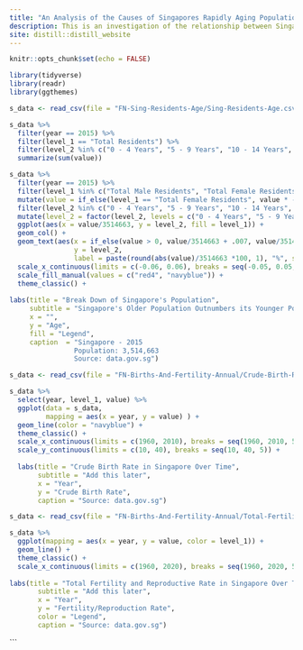 ```yaml
---
title: "An Analysis of the Causes of Singapores Rapidly Aging Population"
description: This is an investigation of the relationship between Singapore's aging population and the nation-state's declining birth rates
site: distill::distill_website
---
```


```r
knitr::opts_chunk$set(echo = FALSE)
```

```r
library(tidyverse)
library(readr)
library(ggthemes)
```

```r
s_data <- read_csv(file = "FN-Sing-Residents-Age/Sing-Residents-Age.csv", na = "na")

s_data %>% 
  filter(year == 2015) %>% 
  filter(level_1 == "Total Residents") %>% 
  filter(level_2 %in% c("0 - 4 Years", "5 - 9 Years", "10 - 14 Years", "15 - 19 Years", "20 - 24 Years", "25 - 29 Years", "30 - 34 Years", "35 - 39 Years", "40 - 44 Years", "45 - 49 Years", "50 - 54 Years", "55 - 59 Years", "60 - 64 Years", "65 - 69 Years", "70 - 74 Years", "75 - 79 Years", "80 Years & Over")) %>% 
  summarize(sum(value))

s_data %>% 
  filter(year == 2015) %>% 
  filter(level_1 %in% c("Total Male Residents", "Total Female Residents")) %>% 
  mutate(value = if_else(level_1 == "Total Female Residents", value * -1, value)) %>%
  filter(level_2 %in% c("0 - 4 Years", "5 - 9 Years", "10 - 14 Years", "15 - 19 Years", "20 - 24 Years", "25 - 29 Years", "30 - 34 Years", "35 - 39 Years", "40 - 44 Years", "45 - 49 Years", "50 - 54 Years", "55 - 59 Years", "60 - 64 Years", "65 - 69 Years", "70 - 74 Years", "75 - 79 Years", "80 Years & Over")) %>% 
  mutate(level_2 = factor(level_2, levels = c("0 - 4 Years", "5 - 9 Years", "10 - 14 Years", "15 - 19 Years", "20 - 24 Years", "25 - 29 Years", "30 - 34 Years", "35 - 39 Years", "40 - 44 Years", "45 - 49 Years", "50 - 54 Years", "55 - 59 Years", "60 - 64 Years", "65 - 69 Years", "70 - 74 Years", "75 - 79 Years", "80 Years & Over"))) %>%
  ggplot(aes(x = value/3514663, y = level_2, fill = level_1)) +
  geom_col() +
  geom_text(aes(x = if_else(value > 0, value/3514663 + .007, value/3514663 - .007),
                y = level_2,
                label = paste(round(abs(value)/3514663 *100, 1), "%", sep = "")))  +
  scale_x_continuous(limits = c(-0.06, 0.06), breaks = seq(-0.05, 0.05, 0.02), labels = c("5.0%", "3.0%", "1.0%", "1.0%", "3.0%", "5.0%")) +
  scale_fill_manual(values = c("red4", "navyblue")) + 
  theme_classic() +
  
labs(title = "Break Down of Singapore's Population",
     subtitle = "Singapore's Older Population Outnumbers its Younger Population",
     x = "", 
     y = "Age",
     fill = "Legend",
     caption  = "Singapore - 2015 
                Population: 3,514,663
                Source: data.gov.sg")
```

```r
s_data <- read_csv(file = "FN-Births-And-Fertility-Annual/Crude-Birth-Rate.csv", na = "na")

s_data %>% 
  select(year, level_1, value) %>% 
  ggplot(data = s_data,
         mapping = aes(x = year, y = value) ) +
  geom_line(color = "navyblue") +
  theme_classic() +
  scale_x_continuous(limits = c(1960, 2010), breaks = seq(1960, 2010, 5)) +
  scale_y_continuous(limits = c(10, 40), breaks = seq(10, 40, 5)) +
  
  labs(title = "Crude Birth Rate in Singapore Over Time",
       subtitle = "Add this later",
       x = "Year",
       y = "Crude Birth Rate",
       caption = "Source: data.gov.sg")
```

```r
s_data <- read_csv(file = "FN-Births-And-Fertility-Annual/Total-Fertility-And-Reproduction-Rate.csv", na = "na")

s_data %>% 
  ggplot(mapping = aes(x = year, y = value, color = level_1)) +
  geom_line() +
  theme_classic() +
  scale_x_continuous(limits = c(1960, 2020), breaks = seq(1960, 2020, 5)) +
  
labs(title = "Total Fertility and Reproductive Rate in Singapore Over Time",
       subtitle = "Add this later",
       x = "Year",
       y = "Fertility/Reproduction Rate",
       color = "Legend",
       caption = "Source: data.gov.sg")
```

```


